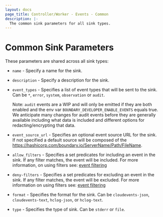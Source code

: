 ```yaml
---
layout: docs
page_title: Controller/Worker - Events - Common
description: |-
  The common sink parameters for all sink types.
---
```


# Common Sink Parameters

These parameters are shared across all sink types:

- `name` - Specify a name for the sink.

- `description` - Specify a description for the sink.

- `event_types` - Specifies a list of event types that will be sent to the sink.
  Can be `*`, `error`, `system`, `observation` or `audit`.  
  
  Note: `audit` events are a WIP and will only be emitted if they are both enabled and the env var `BOUNDARY_DEVELOPER_ENABLE_EVENTS` equals true. We anticipate many changes for audit events before they are generally available including what data is included and different options for redacting/encrypting that data.

- `event_source_url` - Specifies an optional event source URL for the sink.  If
  not specified a default source will be composed of the
  https://hashicorp.com/boundary.io/ServerName/Path/FileName.

- `allow_filters` - Specifies a set predicates for including an event in the
  sink. If any filter matches, the event will be included. For more information,
  on using filters see: [event filtering](/docs/concepts/filtering/events)
  
- `deny-filters` - Specifies a set predicates for excluding an event in the
  sink. If any filter matches, the event will be excluded. For more information
  on using filters see: [event filtering](/docs/concepts/filtering/events)

- `format` - Specifies the format for the sink. Can be `cloudevents-json`,
  `cloudevents-text`, `hclog-json`, or `hclog-text`.

- `type` - Specifies the type of sink.  Can be `stderr` or `file`.

